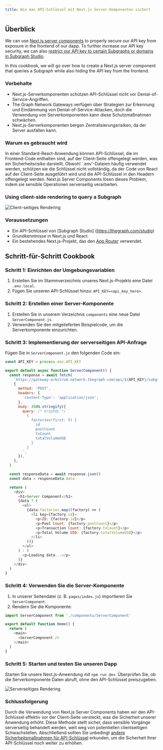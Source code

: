 ```yaml
---
title: Wie man API-Schlüssel mit Next.js Server-Komponenten sichert
---
```


## Überblick

We can use [Next.js server components](https://nextjs.org/docs/app/building-your-application/rendering/server-components) to properly secure our API key from exposure in the frontend of our dapp. To further increase our API key security, we can also [restrict our API key to certain Subgraphs or domains in Subgraph Studio](/cookbook/upgrading-a-subgraph/#securing-your-api-key).

In this cookbook, we will go over how to create a Next.js server component that queries a Subgraph while also hiding the API key from the frontend.

### Vorbehalte

- Next.js-Serverkomponenten schützen API-Schlüssel nicht vor Denial-of-Service-Angriffen.
- The Graph Network Gateways verfügen über Strategien zur Erkennung und Eindämmung von Denial-of-Service-Attacken, doch die Verwendung von Serverkomponenten kann diese Schutzmaßnahmen schwächen.
- Next.js-Serverkomponenten bergen Zentralisierungsrisiken, da der Server ausfallen kann.

### Warum es gebraucht wird

In einer Standard-React-Anwendung können API-Schlüssel, die im Frontend-Code enthalten sind, auf der Client-Seite offengelegt werden, was ein Sicherheitsrisiko darstellt. Obwohl \`.env'-Dateien häufig verwendet werden, schützen sie die Schlüssel nicht vollständig, da der Code von React auf der Client-Seite ausgeführt wird und die API-Schlüssel in den Headern offengelegt werden. Next.js Server Components lösen dieses Problem, indem sie sensible Operationen serverseitig verarbeiten.

### Using client-side rendering to query a Subgraph

![Client-seitiges Rendering](/img/api-key-client-side-rendering.png)

### Voraussetzungen

- Ein API-Schlüssel von [Subgraph Studio] (https://thegraph.com/studio)
- Grundkenntnisse in Next.js und React.
- Ein bestehendes Next.js-Projekt, das den [App Router](https://nextjs.org/docs/app) verwendet.

## Schritt-für-Schritt Cookbook

### Schritt 1: Einrichten der Umgebungsvariablen

1. Erstellen Sie im Stammverzeichnis unseres Next.js-Projekts eine Datei `.env.local`.
2. Fügen Sie unseren API-Schlüssel hinzu: `API_KEY=<api_key_here>`.

### Schritt 2: Erstellen einer Server-Komponente

1. Erstellen Sie in unserem Verzeichnis `components` eine neue Datei `ServerComponent.js`.
2. Verwenden Sie den mitgelieferten Beispielcode, um die Serverkomponente einzurichten.

### Schritt 3: Implementierung der serverseitigen API-Anfrage

Fügen Sie in `ServerComponent.js` den folgenden Code ein:

```javascript
const API_KEY = process.env.API_KEY

export default async function ServerComponent() {
  const response = await fetch(
    `https://gateway-arbitrum.network.thegraph.com/api/${API_KEY}/subgraphs/id/HUZDsRpEVP2AvzDCyzDHtdc64dyDxx8FQjzsmqSg4H3B`,
    {
      method: 'POST',
      headers: {
        'Content-Type': 'application/json',
      },
      body: JSON.stringify({
        query: /* GraphQL */ `
          {
            factories(first: 5) {
              id
              poolCount
              txCount
              totalVolumeUSD
            }
          }
        `,
      }),
    },
  )

  const responseData = await response.json()
  const data = responseData.data

  return (
    <div>
      <h1>Server Component</h1>
      {data ? (
        <ul>
          {data.factories.map((factory) => (
            <li key={factory.id}>
              <p>ID: {factory.id}</p>
              <p>Pool Count: {factory.poolCount}</p>
              <p>Transaction Count: {factory.txCount}</p>
              <p>Total Volume USD: {factory.totalVolumeUSD}</p>
            </li>
          ))}
        </ul>
      ) : (
        <p>Loading data...</p>
      )}
    </div>
  )
}
```

### Schritt 4: Verwenden Sie die Server-Komponente

1. In unserer Seitendatei (z. B. `pages/index.js`) importieren Sie `ServerComponent`.
2. Rendern Sie die Komponente:

```javascript
import ServerComponent from './components/ServerComponent'

export default function Home() {
  return (
    <main>
      <ServerComponent />
    </main>
  )
}
```

### Schritt 5: Starten und testen Sie unseren Dapp

Starten Sie unsere Next.js-Anwendung mit `npm run dev`. Überprüfen Sie, ob die Serverkomponente Daten abruft, ohne den API-Schlüssel preiszugeben.

![Serverseitiges Rendering](/img/api-key-server-side-rendering.png)

### Schlussfolgerung

Durch die Verwendung von Next.js Server Components haben wir den API-Schlüssel effektiv vor der Client-Seite versteckt, was die Sicherheit unserer Anwendung erhöht. Diese Methode stellt sicher, dass sensible Vorgänge serverseitig behandelt werden, weit weg von potentiellen clientseitigen Schwachstellen. Abschließend sollten Sie unbedingt [andere Sicherheitsmaßnahmen für API-Schlüssel](/subgraphs/querying/managing-api-keys/) erkunden, um die Sicherheit Ihrer API-Schlüssel noch weiter zu erhöhen.
